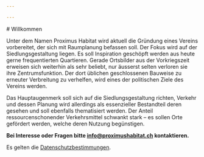 ```yaml
---

---
```


<div class="">
# Willkommen

Unter dem Namen Proximus Habitat wird aktuell die Gründung eines Vereins vorbereitet, der sich mit Raumplanung befassen soll. Der Fokus wird auf der Siedlungsgestaltung liegen. Es soll Inspiration geschöpft werden aus heute gerne frequentierten Quartieren. Gerade Ortsbilder aus der Vorkriegszeit erweisen sich weiterhin als sehr beliebt, nur äusserst selten verloren sie ihre Zentrumsfunktion. Der dort üblichen geschlossenen Bauweise zu erneuter Verbreitung zu verhelfen, wird eines der politischen Ziele des Vereins werden.

Das Hauptaugenmerk soll sich auf die Siedlungsgestaltung richten, Verkehr und dessen Planung wird allerdings als essenzieller Bestandteil deren gesehen und soll ebenfalls thematisiert werden. Der Anteil ressourcenschonender Verkehrsmittel schwankt stark – es sollen Orte gefördert werden, welche deren Nutzung begünstigen.

**Bei Interesse oder Fragen bitte info@proximushabitat.ch kontaktieren.**

Es gelten die [Datenschutzbestimmungen](/de/allgemeines/datenschutzerklaerung).
</div>
